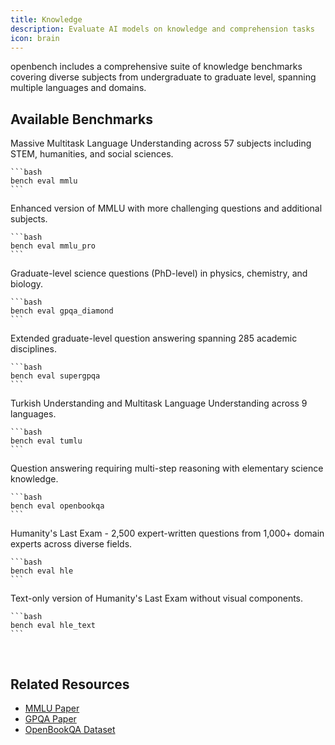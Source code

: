 ```yaml
---
title: Knowledge
description: Evaluate AI models on knowledge and comprehension tasks
icon: brain
---
```


openbench includes a comprehensive suite of knowledge benchmarks covering diverse subjects from undergraduate to graduate level, spanning multiple languages and domains.

## Available Benchmarks

<CardGroup cols={2}>
  <Card title="MMLU" icon="book">
    Massive Multitask Language Understanding across 57 subjects including STEM, humanities, and social sciences.

    ```bash
    bench eval mmlu
    ```
  </Card>

  <Card title="MMLU-Pro" icon="graduation-cap">
    Enhanced version of MMLU with more challenging questions and additional subjects.

    ```bash
    bench eval mmlu_pro
    ```
  </Card>

  <Card title="GPQA Diamond" icon="gem">
    Graduate-level science questions (PhD-level) in physics, chemistry, and biology.

    ```bash
    bench eval gpqa_diamond
    ```
  </Card>

  <Card title="SuperGPQA" icon="star">
    Extended graduate-level question answering spanning 285 academic disciplines.

    ```bash
    bench eval supergpqa
    ```
  </Card>

  <Card title="TUMLU" icon="globe">
    Turkish Understanding and Multitask Language Understanding across 9 languages.

    ```bash
    bench eval tumlu
    ```
  </Card>

  <Card title="OpenBookQA" icon="book-open">
    Question answering requiring multi-step reasoning with elementary science knowledge.

    ```bash
    bench eval openbookqa
    ```
  </Card>

  <Card title="HLE" icon="trophy">
    Humanity's Last Exam - 2,500 expert-written questions from 1,000+ domain experts across diverse fields.

    ```bash
    bench eval hle
    ```
  </Card>

  <Card title="HLE Text" icon="file-text">
    Text-only version of Humanity's Last Exam without visual components.

    ```bash
    bench eval hle_text
    ```
  </Card>
</CardGroup>

<br/>

## Related Resources
- [MMLU Paper](https://arxiv.org/abs/2009.03300)
- [GPQA Paper](https://arxiv.org/abs/2311.12022)
- [OpenBookQA Dataset](https://allenai.org/data/open-book-qa)

